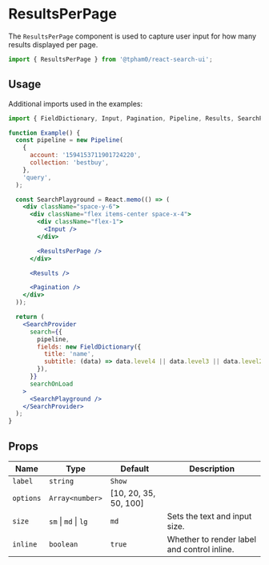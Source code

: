 
<SEO
  title="ResultsPerPage"
  description="The ResultsPerPage component is used to capture user input for how many results displayed per page."
/>

# ResultsPerPage

The `ResultsPerPage` component is used to capture user input for how many results displayed per page.

```js
import { ResultsPerPage } from '@tpham0/react-search-ui';
```

## Usage

Additional imports used in the examples:

```js
import { FieldDictionary, Input, Pagination, Pipeline, Results, SearchProvider } from '@tpham0/react-search-ui';
```

```jsx
function Example() {
  const pipeline = new Pipeline(
    {
      account: '1594153711901724220',
      collection: 'bestbuy',
    },
    'query',
  );

  const SearchPlayground = React.memo(() => (
    <div className="space-y-6">
      <div className="flex items-center space-x-4">
        <div className="flex-1">
          <Input />
        </div>

        <ResultsPerPage />
      </div>

      <Results />

      <Pagination />
    </div>
  ));

  return (
    <SearchProvider
      search={{
        pipeline,
        fields: new FieldDictionary({
          title: 'name',
          subtitle: (data) => data.level4 || data.level3 || data.level2 || data.level1 || data.brand,
        }),
      }}
      searchOnLoad
    >
      <SearchPlayground />
    </SearchProvider>
  );
}
```

## Props

| Name      | Type                 | Default               | Description                                 |
| --------- | -------------------- | --------------------- | ------------------------------------------- |
| `label`   | `string`             | `Show`                |                                             |
| `options` | `Array<number>`      | [10, 20, 35, 50, 100] |                                             |
| `size`    | `sm` \| `md` \| `lg` | `md`                  | Sets the text and input size.               |
| `inline`  | `boolean`            | `true`                | Whether to render label and control inline. |
